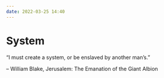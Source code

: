 ```yaml
---
date: 2022-03-25 14:40
---
```


# System

“I must create a system, or be enslaved by another man's.”

 -- William Blake, Jerusalem: The Emanation of the Giant Albion
